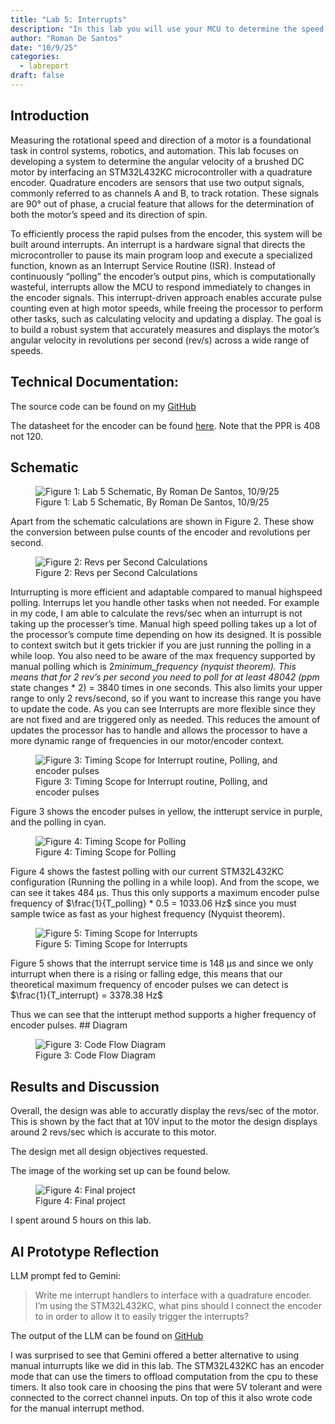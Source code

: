 ```yaml
---
title: "Lab 5: Interrupts"
description: "In this lab you will use your MCU to determine the speed of a motor by reading from a quadrature encoder using interrupts."
author: "Roman De Santos"
date: "10/9/25"
categories:
  - labreport
draft: false
---
```


## Introduction

Measuring the rotational speed and direction of a motor is a foundational task in control systems, robotics, and automation. This lab focuses on developing a system to determine the angular velocity of a brushed DC motor by interfacing an STM32L432KC microcontroller with a quadrature encoder. Quadrature encoders are sensors that use two output signals, commonly referred to as channels A and B, to track rotation. These signals are 90° out of phase, a crucial feature that allows for the determination of both the motor's speed and its direction of spin.


To efficiently process the rapid pulses from the encoder, this system will be built around interrupts. An interrupt is a hardware signal that directs the microcontroller to pause its main program loop and execute a specialized function, known as an Interrupt Service Routine (ISR). Instead of continuously "polling" the encoder's output pins, which is computationally wasteful, interrupts allow the MCU to respond immediately to changes in the encoder signals. This interrupt-driven approach enables accurate pulse counting even at high motor speeds, while freeing the processor to perform other tasks, such as calculating velocity and updating a display. The goal is to build a robust system that accurately measures and displays the motor's angular velocity in revolutions per second (rev/s) across a wide range of speeds.

## Technical Documentation:

The source code can be found on my [GitHub](https://github.com/roman-de-santos/E155/tree/main/Lab5/MCU/Src%20Backup)

The datasheet for the encoder can be found [here](https://hmc-e155.github.io/assets/lab/25GA370.pdf). Note that the PPR is 408 not 120.

## Schematic

![Figure 1: Lab 5 Schematic, By Roman De Santos, 10/9/25](images/Schematic.png)

Apart from the schematic calculations are shown in Figure 2. These show the conversion between pulse counts of the encoder and revolutions per second.

![Figure 2: Revs per Second Calculations](images/Calculations1.png)

Inturrupting is more efficient and adaptable compared to manual highspeed polling. Interrups let you handle other tasks when not needed. For example in my code, I am able to calculate the revs/sec when an inturrupt is not taking up the processer's time. Manual high speed polling takes up a lot of the processor's compute time depending on how its designed. It is possible to context switch but it gets trickier if you are just running the polling in a while loop. You also need to be aware of the max frequency supported by manual polling which is 2*minimum_frequency (nyquist theorem). This means that for 2 rev's per second you need to poll for at least 480*4*2 (ppm * state changes * 2) = 3840 times in one seconds. This also limits your upper range to only 2 revs/second, so if you want to increase this range you have to update the code. As you can see Interrupts are more flexible since they are not fixed and are triggered only as needed. This reduces the amount of updates the processor has to handle and allows the processor to have a more dynamic range of frequencies in our motor/encoder context.

![Figure 3: Timing Scope for Interrupt routine, Polling, and encoder pulses](images/AllTime.png)

Figure 3 shows the encoder pulses in yellow, the intterupt service in purple, and the polling in cyan. 

![Figure 4: Timing Scope for Polling](images/PollingTiming.png)

Figure 4 shows the fastest polling with our current STM32L432KC configuration (Running the polling in a while loop). And from the scope, we can see it takes 484 µs. Thus this only supports a maximum encoder pulse frequency of $\frac{1}{T_polling} * 0.5 = 1033.06 Hz$ since you must sample twice as fast as your highest frequency (Nyquist theorem).

![Figure 5: Timing Scope for Interrupts](images/InterruptTime.png)

Figure 5 shows that the interrupt service time is 148 µs and since we only inturrupt when there is a rising or falling edge, this means that our theoretical maximum frequency of encoder pulses we can detect is  $\frac{1}{T_interrupt} = 3378.38 Hz$

Thus we can see that the intterupt method supports a higher frequency of encoder pulses. 
## Diagram

![Figure 3: Code Flow Diagram](images/Diagram.png)

## Results and Discussion

Overall, the design was able to accuratly display the revs/sec of the motor. This is shown by the fact that at 10V input to the motor the design displays around 2 revs/sec which is accurate to this motor.

The design met all design objectives requested.

The image of the working set up can be found below.

![Figure 4: Final project](images/Project.jpg)


I spent around 5 hours on this lab.

## AI Prototype Reflection

LLM prompt fed to Gemini: 

>Write me interrupt handlers to interface with a quadrature encoder. I’m using the STM32L432KC, what pins should I connect the encoder to in order to allow it to easily trigger the interrupts?

The output of the LLM can be found on [GitHub](https://github.com/roman-de-santos/E155/blob/main/Lab5/AIPrototype/GeminiOutput.pdf)

I was surprised to see that Gemini offered a better alternative to using manual inturrupts like we did in this lab. The STM32L432KC has an encoder mode that can use the timers to offload computation from the cpu to these timers. It also took care in choosing the pins that were 5V tolerant and were connected to the correct channel inputs. On top of this it also wrote code for the manual interrupt method.